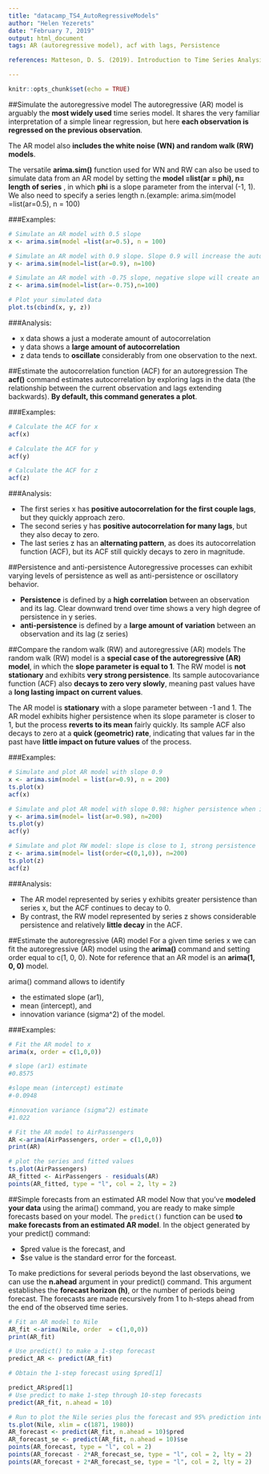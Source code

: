 ```yaml
---
title: "datacamp_TS4_AutoRegressiveModels"
author: "Helen Yezerets"
date: "February 7, 2019"
output: html_document
tags: AR (autoregressive model), acf with lags, Persistence 

references: Matteson, D. S. (2019). Introduction to Time Series Analysis.(Ch.4) Retrieved from https://www.datacamp.com/courses/introduction-to-time-series-analysis

---
```


```r
knitr::opts_chunk$set(echo = TRUE)
```

##Simulate the autoregressive model
The autoregressive (AR) model is arguably the **most widely used** time series model. It shares the very familiar interpretation of a simple linear regression, but here **each observation is regressed on the previous observation**. 

The AR model also **includes the white noise (WN) and random walk (RW) models**.

The versatile **arima.sim()** function used for WN and RW can also be used to simulate data from an AR model by setting the **model =list(ar = phi), n= length of series** , in which **phi** is a slope parameter from the interval (-1, 1). We also need to specify a series length n.(example: arima.sim(model =list(ar=0.5), n = 100)

###Examples:
```r
# Simulate an AR model with 0.5 slope
x <- arima.sim(model =list(ar=0.5), n = 100)

# Simulate an AR model with 0.9 slope. Slope 0.9 will increase the autocorrelation
y <- arima.sim(model=list(ar=0.9), n=100)

# Simulate an AR model with -0.75 slope, negative slope will create an oscilative model
z <- arima.sim(model=list(ar=-0.75),n=100)

# Plot your simulated data
plot.ts(cbind(x, y, z))

```

###Analysis:

+ x data shows a just a moderate amount of autocorrelation 
+ y data shows a **large amount of autocorrelation**
+ z data tends to **oscillate** considerably from one observation to the next.

##Estimate the autocorrelation function (ACF) for an autoregression
The **acf()** command estimates autocorrelation by exploring lags in the data (the relationship between the current observation and lags extending backwards). **By default, this command generates a plot**.

###Examples:

```r
# Calculate the ACF for x
acf(x)

# Calculate the ACF for y
acf(y)

# Calculate the ACF for z
acf(z)

```

###Analysis:

+ The first series x has **positive autocorrelation for the first couple lags**, but they quickly approach zero. 
+ The second series y has **positive autocorrelation for many lags**, but they also decay to zero. 
+ The last series z has an **alternating pattern**, as does its autocorrelation function (ACF), but its ACF still quickly decays to zero in magnitude.

##Persistence and anti-persistence
Autoregressive processes can exhibit varying levels of persistence as well as anti-persistence or oscillatory behavior.

+ **Persistence** is defined by a **high correlation** between an observation and its lag. Clear downward trend over time shows a very high degree of persistence in y series.
+ **anti-persistence** is defined by a **large amount of variation** between an observation and its lag (z series)

##Compare the random walk (RW) and autoregressive (AR) models
The random walk (RW) model is a **special case of the autoregressive (AR) model**, in which the **slope parameter is equal to 1**. 
The RW model is **not stationary** and exhibits **very strong persistence**. 
Its sample autocovariance function (ACF) also **decays to zero very slowly**, meaning past values have a **long lasting impact on current values**.

The AR model is **stationary** with a slope parameter between -1 and 1. The AR model exhibits higher persistence when its slope parameter is closer to 1, but the process **reverts to its mean** fairly quickly. 
Its sample ACF also decays to zero at a **quick (geometric) rate**, indicating that values far in the past have **little impact on future values** of the process.

###Examples:
```r
# Simulate and plot AR model with slope 0.9 
x <- arima.sim(model = list(ar=0.9), n = 200)
ts.plot(x)
acf(x)

# Simulate and plot AR model with slope 0.98: higher persistence when its slope parameter is closer to 1
y <- arima.sim(model= list(ar=0.98), n=200)
ts.plot(y)
acf(y)

# Simulate and plot RW model: slope is close to 1, strong persistence
z <- arima.sim(model= list(order=c(0,1,0)), n=200)
ts.plot(z)
acf(z)

```


###Analysis:

+ The AR model represented by series y exhibits greater persistence than series x, but the ACF continues to decay to 0. 
+ By contrast, the RW model represented by series z shows considerable persistence and relatively **little decay** in the ACF.
 
##Estimate the autoregressive (AR) model
For a given time series x we can fit the autoregressive (AR) model using the **arima()** command and setting order equal to c(1, 0, 0). Note for reference that an AR model is an **arima(1, 0, 0)** model.

arima() command allows to identify 

+ the estimated slope (ar1), 
+ mean (intercept), and 
+ innovation variance (sigma^2) of the model.

###Examples:
```r
# Fit the AR model to x
arima(x, order = c(1,0,0))

# slope (ar1) estimate
#0.8575

#slope mean (intercept) estimate
#-0.0948

#innovation variance (sigma^2) estimate
#1.022

# Fit the AR model to AirPassengers
AR <-arima(AirPassengers, order = c(1,0,0))
print(AR)

# plot the series and fitted values
ts.plot(AirPassengers)
AR_fitted <- AirPassengers - residuals(AR)
points(AR_fitted, type = "l", col = 2, lty = 2)


```

##Simple forecasts from an estimated AR model
Now that you've **modeled your data** using the arima() command, you are ready to make simple forecasts based on your model. The `predict()` function can be used **to make forecasts from an estimated AR model**. 
In the object generated by your predict() command:

+ $pred value is the forecast, and  
+ $se value is the standard error for the forceast.

To make predictions for several periods beyond the last observations, we can use the **n.ahead** argument in your predict() command. This argument establishes the **forecast horizon (h)**, or the number of periods being forecast. The forecasts are made recursively from 1 to h-steps ahead from the end of the observed time series.

```r
# Fit an AR model to Nile
AR_fit <-arima(Nile, order  = c(1,0,0))
print(AR_fit)

# Use predict() to make a 1-step forecast
predict_AR <- predict(AR_fit)

# Obtain the 1-step forecast using $pred[1]

predict_AR$pred[1]
# Use predict to make 1-step through 10-step forecasts
predict(AR_fit, n.ahead = 10)

# Run to plot the Nile series plus the forecast and 95% prediction intervals
ts.plot(Nile, xlim = c(1871, 1980))
AR_forecast <- predict(AR_fit, n.ahead = 10)$pred
AR_forecast_se <- predict(AR_fit, n.ahead = 10)$se
points(AR_forecast, type = "l", col = 2)
points(AR_forecast - 2*AR_forecast_se, type = "l", col = 2, lty = 2)
points(AR_forecast + 2*AR_forecast_se, type = "l", col = 2, lty = 2)
```
